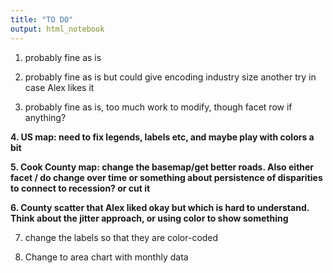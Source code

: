 ```yaml
---
title: "TO DO"
output: html_notebook
---
```


1. probably fine as is

2. probably fine as is but could give encoding industry size another try in case Alex likes it

3. probably fine as is, too much work to modify, though facet row if anything?

**4. US map: need to fix legends, labels etc, and maybe play with colors a bit**

**5. Cook County map: change the basemap/get better roads. Also either facet / do change over time or something about persistence of disparities to connect to recession? or cut it**

**6. County scatter that Alex liked okay but which is hard to understand. Think about the jitter approach, or using color to show something**

7. change the labels so that they are color-coded

8. Change to area chart with monthly data